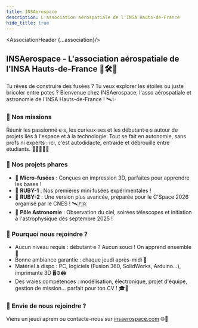 ```yaml
---
title: INSAerospace
description: L'association aérospatiale de l'INSA Hauts-de-France
hide_title: true
---
```





<AssociationHeader {...association}/>

## INSAerospace - L'association aérospatiale de l'INSA Hauts-de-France 🚀🛠🌌

Tu rêves de construire des fusées ? Tu veux explorer les étoiles ou juste bricoler entre potes ? Bienvenue chez INSAerospace, l'asso aérospatiale et astronomie de l'INSA Hauts-de-France ! 🛰✨

### 🎯 Nos missions

Réunir les passionné·e·s, les curieux·ses et les débutant·e·s autour de projets liés à l'espace et à la technologie. Tout se fait en autonomie, sans profs ni experts : ici, c'est autodidacte, entraide et débrouille entre étudiants. 💪👨‍🚀👩‍🚀

### 🚀 Nos projets phares

- 🧨 **Micro-fusées** : Conçues en impression 3D, parfaites pour apprendre les bases !
- 🔴 **RUBY-1** : Nos premières mini fusées expérimentales !
- 🔵 **RUBY-2** : Une version plus avancée, préparée pour le C'Space 2026 organisé par le CNES ! 🛰🇫🇷
- 🔭 **Pôle Astronomie** : Observation du ciel, soirées télescopes et initiation à l'astrophysique dès septembre 2025 !

### 🙌 Pourquoi nous rejoindre ?

- Aucun niveau requis : débutant·e ? Aucun souci ! On apprend ensemble 🤝
- Bonne ambiance garantie : chaque jeudi après-midi 🔧
- Matériel à dispo : PC, logiciels (Fusion 360, SolidWorks, Arduino...), imprimante 3D 🖥⚙🖨
- Des vraies compétences : modélisation, électronique, projet d'équipe, gestion de mission… parfait pour ton CV ! 🎓💼

### 👋 Envie de nous rejoindre ?

Viens un jeudi aprem ou contacte-nous sur [insaerospace.com](https://insaerospace.com) 🌐📩

